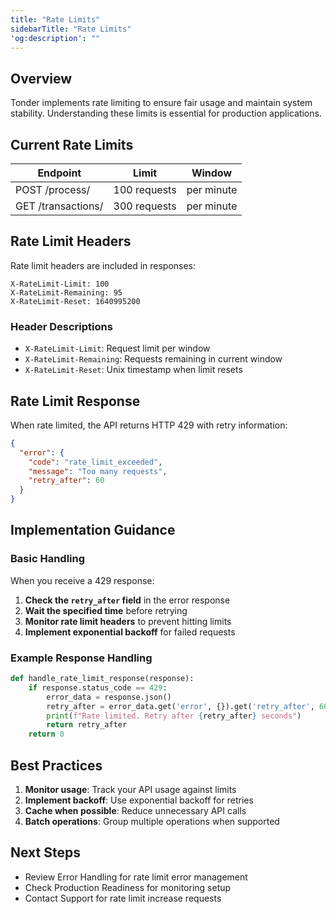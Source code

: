 ```yaml
---
title: "Rate Limits"
sidebarTitle: "Rate Limits"
'og:description': ""
---
```


## Overview

Tonder implements rate limiting to ensure fair usage and maintain system stability. Understanding these limits is essential for production applications.

## Current Rate Limits

| Endpoint           | Limit        | Window     |
| ------------------ | ------------ | ---------- |
| POST /process/     | 100 requests | per minute |
| GET /transactions/ | 300 requests | per minute |

## Rate Limit Headers

Rate limit headers are included in responses:

```http
X-RateLimit-Limit: 100
X-RateLimit-Remaining: 95
X-RateLimit-Reset: 1640995200
```

### Header Descriptions

* `X-RateLimit-Limit`: Request limit per window
* `X-RateLimit-Remaining`: Requests remaining in current window
* `X-RateLimit-Reset`: Unix timestamp when limit resets

## Rate Limit Response

When rate limited, the API returns HTTP 429 with retry information:

```json
{
  "error": {
    "code": "rate_limit_exceeded",
    "message": "Too many requests",
    "retry_after": 60
  }
}
```

## Implementation Guidance

### Basic Handling

When you receive a 429 response:

1. **Check the `retry_after` field** in the error response
2. **Wait the specified time** before retrying
3. **Monitor rate limit headers** to prevent hitting limits
4. **Implement exponential backoff** for failed requests

### Example Response Handling

```python
def handle_rate_limit_response(response):
    if response.status_code == 429:
        error_data = response.json()
        retry_after = error_data.get('error', {}).get('retry_after', 60)
        print(f"Rate limited. Retry after {retry_after} seconds")
        return retry_after
    return 0
```

## Best Practices

1. **Monitor usage**: Track your API usage against limits
2. **Implement backoff**: Use exponential backoff for retries
3. **Cache when possible**: Reduce unnecessary API calls
4. **Batch operations**: Group multiple operations when supported

## Next Steps

* Review Error Handling for rate limit error management
* Check Production Readiness for monitoring setup
* Contact Support for rate limit increase requests